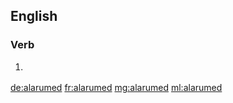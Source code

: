 ==English==

===Verb===
{{head|en}}

# {{context|archaic|rare|lang=en}} {{en-past of|alarum}}

[[de:alarumed]]
[[fr:alarumed]]
[[mg:alarumed]]
[[ml:alarumed]]